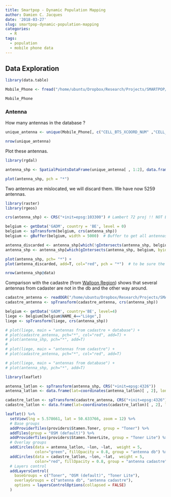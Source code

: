 ```yaml
---
title: Smartpop - Dynamic Population Mapping
author: Damien C. Jacques
date: '2018-03-27'
slug: smartpop-dynamic-population-mapping
categories:
  - R
tags:
  - population
  - mobile phone data
---
```



## Data Exploration

```r
library(data.table)

Mobile_Phone <- fread("/home/ubuntu/Dropbox/Research/Projects/SMARTPOP/Data/MobilePhone/OBE_traffic_per_antenna_201405_201504.csv")

Mobile_Phone
```

### Antenna

How many antennas in the database ?

```r
unique_antenna <- unique(Mobile_Phone[, c("CELL_BTS_XCOORD_NUM" ,"CELL_BTS_YCOORD_NUM")])

nrow(unique_antenna)
```

Plot these antennas.

```r
library(rgdal)

antenna_shp <- SpatialPointsDataFrame(unique_antenna[ , 1:2], data.frame(ID = 1:nrow(unique_antenna)))

plot(antenna_shp, pch = "*")
```

Two antennas are mislocated, we will discard them. We have now 5259 antennas.

```r
library(raster)
library(rgeos)

crs(antenna_shp) <- CRS("+init=epsg:103300") # Lambert 72 proj !! NOT EQUAL to EPSG:31300

belgium <- getData('GADM', country = 'BE', level = 0)
belgium <- spTransform(belgium, crs(antenna_shp))
belgium <- gBuffer(belgium, width = 5000)  # Buffer to get all antennas close to belgium border

antenna_discarded <- antenna_shp[which(!gIntersects(antenna_shp, belgium, byid=TRUE)), ]
antenna_shp <- antenna_shp[which(gIntersects(antenna_shp, belgium, byid=TRUE)), ]

plot(antenna_shp, pch= "*") +
plot(antenna_discarded, add=T, col="red", pch = "*")  # to be sure the buffer was large enough

nrow(antenna_shp@data)
```

Comparison with the cadastre (from [Walloon Region](http://geoapps.wallonie.be/antennes/#BBOX=-45890.77766488868,367190.77766488865,-12341.35551604438,197672.0853441707)) shows that several antennas from cadaster are not in the db and the other way around. 

```r
cadastre_antenna <- readOGR("/home/ubuntu/Dropbox/Research/Projects/SMARTPOP/Data/Cadastre_antenna/antenna_orange_cadastre.shp")
cadastre_antenna <- spTransform(cadastre_antenna, crs(antenna_shp))

belgium <- getData('GADM', country='BE', level=4)
liege <- belgium[belgium$NAME_4=="Liège",]
liege <- spTransform(liege, crs(antenna_shp))

# plot(liege, main = "antennas from cadastre + database") +
# plot(cadastre_antenna, pch="*", col="red", add=T) +
# plot(antenna_shp, pch="*", add=T) 
# 
# plot(liege, main = "antennas from cadastre") +
# plot(cadastre_antenna, pch="*", col="red", add=T)

# plot(liege, main = "antennas from database") +
# plot(antenna_shp, pch="*", add=T) 

library(leaflet)

antenna_latlon <- spTransform(antenna_shp, CRS("+init=epsg:4326"))
antenna_latlon <- data.frame(lat=coordinates(antenna_latlon)[ , 2], lon=coordinates(antenna_latlon)[ , 1])

cadastre_latlon <- spTransform(cadastre_antenna, CRS("+init=epsg:4326"))
cadastre_latlon <- data.frame(lat=coordinates(cadastre_latlon)[ , 2], lon=coordinates(cadastre_latlon)[ , 1])

leaflet() %>% 
  setView(lng = 5.578661, lat = 50.633766, zoom = 12) %>%
  # Base groups
  addProviderTiles(providers$Stamen.Toner, group = "Toner") %>%
  addTiles(group = "OSM (default)") %>%
  addProviderTiles(providers$Stamen.TonerLite, group = "Toner Lite") %>%
  # Overlay groups
  addCircles(data = antenna_latlon, ~lon, ~lat,  weight = 5,  
             color="green", fillOpacity = 0.8, group = "antenna db") %>% 
  addCircles(data = cadastre_latlon, ~lon, ~lat,  weight = 5,  
             color="red", fillOpacity = 0.8, group = "antenna cadastre") %>% 
  # Layers control
  addLayersControl(
    baseGroups = c("Toner", "OSM (default)", "Toner Lite"),
    overlayGroups = c("antenna db", "antenna cadastre"),
    options = layersControlOptions(collapsed = FALSE)
  )
  
```